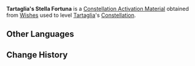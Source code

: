 {{Item Infobox
|id           = 001133
|image        = Item Stella Fortuna (5 Star).png
|type         = Constellation Activation Materials
|group        = Stella Fortuna
|rarity       = 5
|description  = [[Tartaglia]]'s Constellation Activation Material
|source1      = [[Wishes]]
}}
'''Tartaglia's Stella Fortuna''' is a [[Constellation Activation Material]] obtained from [[Wishes]] used to level [[Tartaglia]]'s [[Constellation]].

==Other Languages==
{{Other Languages
|default_hidden = 1
|en      = Tartaglia's Stella Fortuna
|zhs     = 达达利亚的命星
|zhs_rm  = Dádálìyà de Mìng Xīng
|zht     = 達達利亞的命星
|zht_rm  = Dádálìyà de Mìng Xīng
|ja      = タルタリヤの星屑
|ja_rm   = Tarutariya no Hoshikuzu
|ko      = 타르탈리아의 운명의 별
|ko_rm   = Tareutallia-ui Unmyeong-ui Byeol
|es      = Stella Fortuna de Tartaglia
|fr      = Stella Fortuna de Tartaglia
|ru      = Удача Тартальи
|th      = ดวงดาวแห่งชีวิตของ Tartaglia
|th_rm   = Duanggdao Haeng Chiwit Khong Tartaglia
|vi      = Chòm Sao Của Tartaglia
|de      = Stella Fortuna von Tartaglia
|id      = Tartaglia's Stella Fortuna
|pt      = Stella Fortuna de Tartaglia
}}

==Change History==
{{Change History|1.1}}